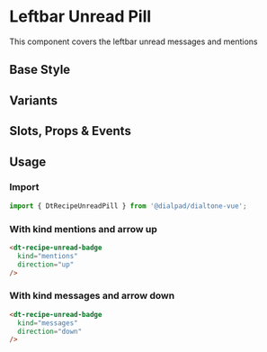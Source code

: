 

<Meta of={UnreadPillStories}/>

# Leftbar Unread Pill

<Subtitle>
  This component covers the leftbar unread messages and mentions
</Subtitle>

## Base Style

<Canvas>
  <Story of={PillStories.Default} />
</Canvas>

## Variants

<Canvas>
  <Story of={PillStories.Variants} />
</Canvas>

## Slots, Props & Events

<Controls />

## Usage

### Import

```jsx
import { DtRecipeUnreadPill } from '@dialpad/dialtone-vue';
```

### With kind mentions and arrow up

```html
<dt-recipe-unread-badge
  kind="mentions"
  direction="up"
/>
```

### With kind messages and arrow down

```html
<dt-recipe-unread-badge
  kind="messages"
  direction="down"
/>
```

